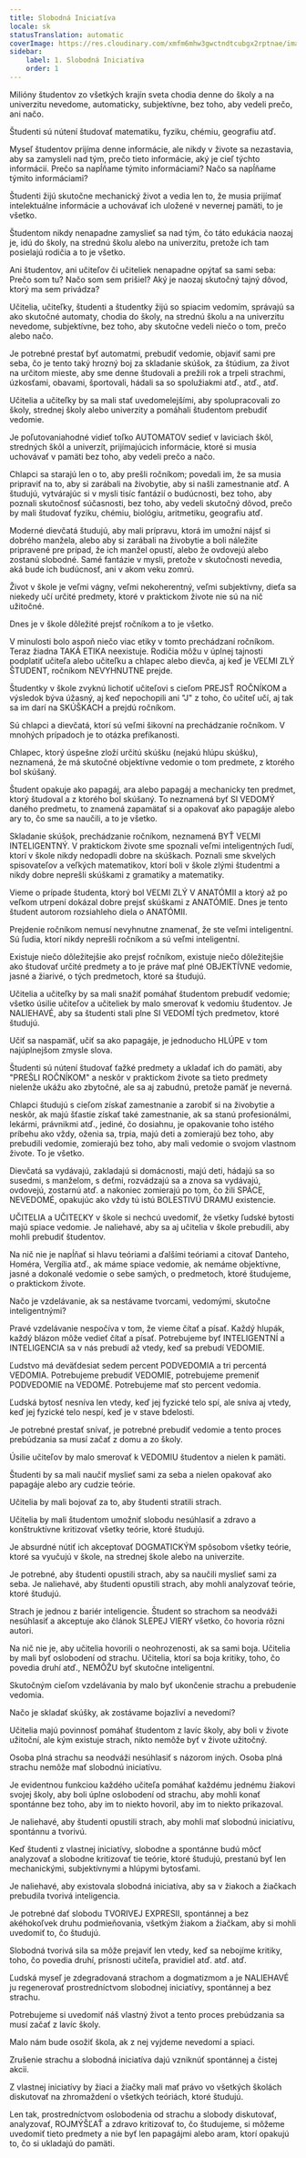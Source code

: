 ```yaml
---
title: Slobodná Iniciatíva
locale: sk
statusTranslation: automatic
coverImage: https://res.cloudinary.com/xmfm6mhw3gwctndtcubgx2rptnae/image/upload/v1740337243/small_cover_educacion_fundamental_a051170f1c.webp
sidebar:
    label: 1. Slobodná Iniciatíva
    order: 1
---
```

Milióny študentov zo všetkých krajín sveta chodia denne do školy a na univerzitu nevedome, automaticky, subjektívne, bez toho, aby vedeli prečo, ani načo.

Študenti sú nútení študovať matematiku, fyziku, chémiu, geografiu atď.

Myseľ študentov prijíma denne informácie, ale nikdy v živote sa nezastavia, aby sa zamysleli nad tým, prečo tieto informácie, aký je cieľ týchto informácií. Prečo sa napĺňame týmito informáciami? Načo sa napĺňame týmito informáciami?

Študenti žijú skutočne mechanický život a vedia len to, že musia prijímať intelektuálne informácie a uchovávať ich uložené v nevernej pamäti, to je všetko.

Študentom nikdy nenapadne zamyslieť sa nad tým, čo táto edukácia naozaj je, idú do školy, na strednú školu alebo na univerzitu, pretože ich tam posielajú rodičia a to je všetko.

Ani študentov, ani učiteľov či učiteliek nenapadne opýtať sa sami seba: Prečo som tu? Načo som sem prišiel? Aký je naozaj skutočný tajný dôvod, ktorý ma sem privádza?

Učitelia, učiteľky, študenti a študentky žijú so spiacim vedomím, správajú sa ako skutočné automaty, chodia do školy, na strednú školu a na univerzitu nevedome, subjektívne, bez toho, aby skutočne vedeli niečo o tom, prečo alebo načo.

Je potrebné prestať byť automatmi, prebudiť vedomie, objaviť sami pre seba, čo je tento taký hrozný boj za skladanie skúšok, za štúdium, za život na určitom mieste, aby sme denne študovali a prežili rok a trpeli strachmi, úzkosťami, obavami, športovali, hádali sa so spolužiakmi atď., atď., atď.

Učitelia a učiteľky by sa mali stať uvedomelejšími, aby spolupracovali zo školy, strednej školy alebo univerzity a pomáhali študentom prebudiť vedomie.

Je poľutovaniahodné vidieť toľko AUTOMATOV sedieť v laviciach škôl, stredných škôl a univerzít, prijímajúcich informácie, ktoré si musia uchovávať v pamäti bez toho, aby vedeli prečo a načo.

Chlapci sa starajú len o to, aby prešli ročníkom; povedali im, že sa musia pripraviť na to, aby si zarábali na živobytie, aby si našli zamestnanie atď. A študujú, vytvárajúc si v mysli tisíc fantázií o budúcnosti, bez toho, aby poznali skutočnosť súčasnosti, bez toho, aby vedeli skutočný dôvod, prečo by mali študovať fyziku, chémiu, biológiu, aritmetiku, geografiu atď.

Moderné dievčatá študujú, aby mali prípravu, ktorá im umožní nájsť si dobrého manžela, alebo aby si zarábali na živobytie a boli náležite pripravené pre prípad, že ich manžel opustí, alebo že ovdovejú alebo zostanú slobodné. Samé fantázie v mysli, pretože v skutočnosti nevedia, aká bude ich budúcnosť, ani v akom veku zomrú.

Život v škole je veľmi vágny, veľmi nekoherentný, veľmi subjektívny, dieťa sa niekedy učí určité predmety, ktoré v praktickom živote nie sú na nič užitočné.

Dnes je v škole dôležité prejsť ročníkom a to je všetko.

V minulosti bolo aspoň niečo viac etiky v tomto prechádzaní ročníkom. Teraz žiadna TAKÁ ETIKA neexistuje. Rodičia môžu v úplnej tajnosti podplatiť učiteľa alebo učiteľku a chlapec alebo dievča, aj keď je VEĽMI ZLÝ ŠTUDENT, ročníkom NEVYHNUTNE prejde.

Študentky v škole zvyknú lichotiť učiteľovi s cieľom PREJSŤ ROČNÍKOM a výsledok býva úžasný, aj keď nepochopili ani "J" z toho, čo učiteľ učí, aj tak sa im darí na SKÚŠKACH a prejdú ročníkom.

Sú chlapci a dievčatá, ktorí sú veľmi šikovní na prechádzanie ročníkom. V mnohých prípadoch je to otázka prefíkanosti.

Chlapec, ktorý úspešne zloží určitú skúšku (nejakú hlúpu skúšku), neznamená, že má skutočné objektívne vedomie o tom predmete, z ktorého bol skúšaný.

Študent opakuje ako papagáj, ara alebo papagáj a mechanicky ten predmet, ktorý študoval a z ktorého bol skúšaný. To neznamená byť SI VEDOMÝ daného predmetu, to znamená zapamätať si a opakovať ako papagáje alebo ary to, čo sme sa naučili, a to je všetko.

Skladanie skúšok, prechádzanie ročníkom, neznamená BYŤ VEĽMI INTELIGENTNÝ. V praktickom živote sme spoznali veľmi inteligentných ľudí, ktorí v škole nikdy nedopadli dobre na skúškach. Poznali sme skvelých spisovateľov a veľkých matematikov, ktorí boli v škole zlými študentmi a nikdy dobre neprešli skúškami z gramatiky a matematiky.

Vieme o prípade študenta, ktorý bol VEĽMI ZLÝ V ANATÓMII a ktorý až po veľkom utrpení dokázal dobre prejsť skúškami z ANATÓMIE. Dnes je tento študent autorom rozsiahleho diela o ANATÓMII.

Prejdenie ročníkom nemusí nevyhnutne znamenať, že ste veľmi inteligentní. Sú ľudia, ktorí nikdy neprešli ročníkom a sú veľmi inteligentní.

Existuje niečo dôležitejšie ako prejsť ročníkom, existuje niečo dôležitejšie ako študovať určité predmety a to je práve mať plné OBJEKTÍVNE vedomie, jasné a žiarivé, o tých predmetoch, ktoré sa študujú.

Učitelia a učiteľky by sa mali snažiť pomáhať študentom prebudiť vedomie; všetko úsilie učiteľov a učiteliek by malo smerovať k vedomiu študentov. Je NALIEHAVÉ, aby sa študenti stali plne SI VEDOMÍ tých predmetov, ktoré študujú.

Učiť sa naspamäť, učiť sa ako papagáje, je jednoducho HLÚPE v tom najúplnejšom zmysle slova.

Študenti sú nútení študovať ťažké predmety a ukladať ich do pamäti, aby "PREŠLI ROČNÍKOM" a neskôr v praktickom živote sa tieto predmety nielenže ukážu ako zbytočné, ale sa aj zabudnú, pretože pamäť je neverná.

Chlapci študujú s cieľom získať zamestnanie a zarobiť si na živobytie a neskôr, ak majú šťastie získať také zamestnanie, ak sa stanú profesionálmi, lekármi, právnikmi atď., jediné, čo dosiahnu, je opakovanie toho istého príbehu ako vždy, oženia sa, trpia, majú deti a zomierajú bez toho, aby prebudili vedomie, zomierajú bez toho, aby mali vedomie o svojom vlastnom živote. To je všetko.

Dievčatá sa vydávajú, zakladajú si domácnosti, majú deti, hádajú sa so susedmi, s manželom, s deťmi, rozvádzajú sa a znova sa vydávajú, ovdovejú, zostarnú atď. a nakoniec zomierajú po tom, čo žili SPÁCE, NEVEDOMÉ, opakujúc ako vždy tú istú BOLESTIVÚ DRAMU existencie.

UČITELIA a UČITEĽKY v škole si nechcú uvedomiť, že všetky ľudské bytosti majú spiace vedomie. Je naliehavé, aby sa aj učitelia v škole prebudili, aby mohli prebudiť študentov.

Na nič nie je napĺňať si hlavu teóriami a ďalšími teóriami a citovať Danteho, Homéra, Vergília atď., ak máme spiace vedomie, ak nemáme objektívne, jasné a dokonalé vedomie o sebe samých, o predmetoch, ktoré študujeme, o praktickom živote.

Načo je vzdelávanie, ak sa nestávame tvorcami, vedomými, skutočne inteligentnými?

Pravé vzdelávanie nespočíva v tom, že vieme čítať a písať. Každý hlupák, každý blázon môže vedieť čítať a písať. Potrebujeme byť INTELIGENTNÍ a INTELIGENCIA sa v nás prebudí až vtedy, keď sa prebudí VEDOMIE.

Ľudstvo má deväťdesiat sedem percent PODVEDOMIA a tri percentá VEDOMIA. Potrebujeme prebudiť VEDOMIE, potrebujeme premeniť PODVEDOMIE na VEDOMÉ. Potrebujeme mať sto percent vedomia.

Ľudská bytosť nesníva len vtedy, keď jej fyzické telo spí, ale sníva aj vtedy, keď jej fyzické telo nespí, keď je v stave bdelosti.

Je potrebné prestať snívať, je potrebné prebudiť vedomie a tento proces prebúdzania sa musí začať z domu a zo školy.

Úsilie učiteľov by malo smerovať k VEDOMIU študentov a nielen k pamäti.

Študenti by sa mali naučiť myslieť sami za seba a nielen opakovať ako papagáje alebo ary cudzie teórie.

Učitelia by mali bojovať za to, aby študenti stratili strach.

Učitelia by mali študentom umožniť slobodu nesúhlasiť a zdravo a konštruktívne kritizovať všetky teórie, ktoré študujú.

Je absurdné nútiť ich akceptovať DOGMATICKÝM spôsobom všetky teórie, ktoré sa vyučujú v škole, na strednej škole alebo na univerzite.

Je potrebné, aby študenti opustili strach, aby sa naučili myslieť sami za seba. Je naliehavé, aby študenti opustili strach, aby mohli analyzovať teórie, ktoré študujú.

Strach je jednou z bariér inteligencie. Študent so strachom sa neodváži nesúhlasiť a akceptuje ako článok SLEPEJ VIERY všetko, čo hovoria rôzni autori.

Na nič nie je, aby učitelia hovorili o neohrozenosti, ak sa sami boja. Učitelia by mali byť oslobodení od strachu. Učitelia, ktorí sa boja kritiky, toho, čo povedia druhí atď., NEMÔŽU byť skutočne inteligentní.

Skutočným cieľom vzdelávania by malo byť ukončenie strachu a prebudenie vedomia.

Načo je skladať skúšky, ak zostávame bojazliví a nevedomí?

Učitelia majú povinnosť pomáhať študentom z lavíc školy, aby boli v živote užitoční, ale kým existuje strach, nikto nemôže byť v živote užitočný.

Osoba plná strachu sa neodváži nesúhlasiť s názorom iných. Osoba plná strachu nemôže mať slobodnú iniciatívu.

Je evidentnou funkciou každého učiteľa pomáhať každému jednému žiakovi svojej školy, aby boli úplne oslobodení od strachu, aby mohli konať spontánne bez toho, aby im to niekto hovoril, aby im to niekto prikazoval.

Je naliehavé, aby študenti opustili strach, aby mohli mať slobodnú iniciatívu, spontánnu a tvorivú.

Keď študenti z vlastnej iniciatívy, slobodne a spontánne budú môcť analyzovať a slobodne kritizovať tie teórie, ktoré študujú, prestanú byť len mechanickými, subjektívnymi a hlúpymi bytosťami.

Je naliehavé, aby existovala slobodná iniciatíva, aby sa v žiakoch a žiačkach prebudila tvorivá inteligencia.

Je potrebné dať slobodu TVORIVEJ EXPRESII, spontánnej a bez akéhokoľvek druhu podmieňovania, všetkým žiakom a žiačkam, aby si mohli uvedomiť to, čo študujú.

Slobodná tvorivá sila sa môže prejaviť len vtedy, keď sa nebojíme kritiky, toho, čo povedia druhí, prísnosti učiteľa, pravidiel atď. atď. atď.

Ľudská myseľ je zdegradovaná strachom a dogmatizmom a je NALIEHAVÉ ju regenerovať prostredníctvom slobodnej iniciatívy, spontánnej a bez strachu.

Potrebujeme si uvedomiť náš vlastný život a tento proces prebúdzania sa musí začať z lavíc školy.

Malo nám bude osožiť škola, ak z nej vyjdeme nevedomí a spiaci.

Zrušenie strachu a slobodná iniciatíva dajú vzniknúť spontánnej a čistej akcii.

Z vlastnej iniciatívy by žiaci a žiačky mali mať právo vo všetkých školách diskutovať na zhromaždení o všetkých teóriách, ktoré študujú.

Len tak, prostredníctvom oslobodenia od strachu a slobody diskutovať, analyzovať, ROJMÝŠĽAŤ a zdravo kritizovať to, čo študujeme, si môžeme uvedomiť tieto predmety a nie byť len papagájmi alebo aram, ktorí opakujú to, čo si ukladajú do pamäti.

